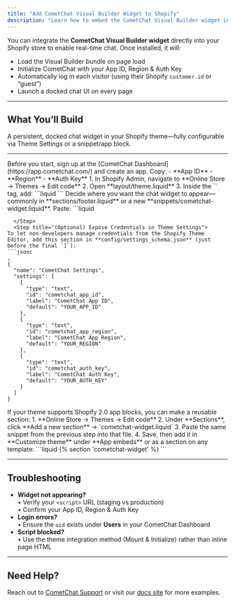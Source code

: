 ```yaml
---
title: "Add CometChat Visual Builder Widget to Shopify"
description: "Learn how to embed the CometChat Visual Builder widget into your Shopify store using Liquid templates, theme settings, or Online Store 2.0 app blocks."
---
```


You can integrate the **CometChat Visual Builder widget** directly into your Shopify store to enable real-time chat. Once installed, it will:

- Load the Visual Builder bundle on page load  
- Initialize CometChat with your App ID, Region & Auth Key  
- Automatically log in each visitor (using their Shopify `customer.id` or “guest”)  
- Launch a docked chat UI on every page  

---

## What You’ll Build

A persistent, docked chat widget in your Shopify theme—fully configurable via Theme Settings or a snippet/app block.

---

<Steps>
<Step title="Register on CometChat & Gather Your Keys">
Before you start, sign up at the [CometChat Dashboard](https://app.cometchat.com/) and create an app. Copy:
- **App ID**  
- **Region**  
- **Auth Key**
</Step>

<Step title="Add the Visual Builder Bundle">
1. In Shopify Admin, navigate to **Online Store → Themes → Edit code**  
2. Open **layout/theme.liquid**  
3. Inside the `<head>` tag, add:
   ```liquid
   <!-- CometChat Visual Builder (staging) -->
   <script defer src="https://cdn.jsdelivr.net/npm/cometchat-visual-builder-no-code@latest/dist/main.js"></script>
   <!-- (In production, swap to @cometchat/chat-embed@latest/dist/main.js) -->
   ```
</Step>

<Step title="Mount & Initialize the Widget">
Decide where you want the chat widget to appear—commonly in **sections/footer.liquid** or a new **snippets/cometchat-widget.liquid**. Paste:
```liquid
<!-- CometChat Widget Mount Point -->
<div id="cometChatMount"></div>

<script>
  const COMETCHAT_CREDENTIALS = {
    appID:     "{{ settings.cometchat_app_id }}",     // from Theme Settings
    appRegion: "{{ settings.cometchat_app_region }}",
    authKey:   "{{ settings.cometchat_auth_key }}",
  };

  const COMETCHAT_LAUNCH_OPTIONS = {
    targetElementID: "cometChatMount",
    isDocked:        true,
    width:           "700px",
    height:          "400px",
  };

  document.addEventListener("DOMContentLoaded", () => {
    CometChatApp.init(COMETCHAT_CREDENTIALS)
      .then(() =>
        CometChatApp.login({ uid: "{{ customer.id | default: 'guest' }}" })
      )
      .then(() => CometChatApp.launch(COMETCHAT_LAUNCH_OPTIONS))
      .catch(error => console.error("[CometChat] Error:", error));
  });
</script>
```
  </Step>
  <Step title="(Optional) Expose Credentials in Theme Settings">
To let non-developers manage credentials from the Shopify Theme Editor, add this section in **config/settings_schema.json** (just before the final `]`):
```jsonc
,
{
  "name": "CometChat Settings",
  "settings": [
    {
      "type": "text",
      "id": "cometchat_app_id",
      "label": "CometChat App ID",
      "default": "YOUR_APP_ID"
    },
    {
      "type": "text",
      "id": "cometchat_app_region",
      "label": "CometChat App Region",
      "default": "YOUR_REGION"
    },
    {
      "type": "text",
      "id": "cometchat_auth_key",
      "label": "CometChat Auth Key",
      "default": "YOUR_AUTH_KEY"
    }
  ]
}
```
  </Step>
  <Step title="(Advanced) Use an Online Store 2.0 App Block">
If your theme supports Shopify 2.0 app blocks, you can make a reusable section:
1. **Online Store → Themes → Edit code**  
2. Under **Sections**, click **Add a new section** → `cometchat-widget.liquid`  
3. Paste the same snippet from the previous step into that file.  
4. Save, then add it in **Customize theme** under **App embeds** or as a section on any template:
   ```liquid
   {% section 'cometchat-widget' %}
   ```
  </Step>
</Steps>

---

## Troubleshooting

- **Widget not appearing?**  
  • Verify your `<script>` URL (staging vs production)  
  • Confirm your App ID, Region & Auth Key  
- **Login errors?**  
  • Ensure the `uid` exists under **Users** in your CometChat Dashboard  
- **Script blocked?**  
  • Use the theme integration method (Mount & Initialize) rather than inline page HTML  

---

## Need Help?

Reach out to [CometChat Support](https://www.cometchat.com/contact) or visit our [docs site](https://www.cometchat.com/docs) for more examples.
